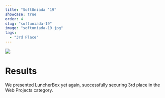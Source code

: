 ```yaml
---
title: "SoftUniada ’19"
showcase: true
order: 4
slug: "softuniada-19"
image: "softuniada-19.jpg"
tags:
  - "3rd Place"
---
```


![](/softuniada-19.jpg)

# Results

We presented LuncherBox yet again, successfully securing 3rd place in the Web Projects category.
